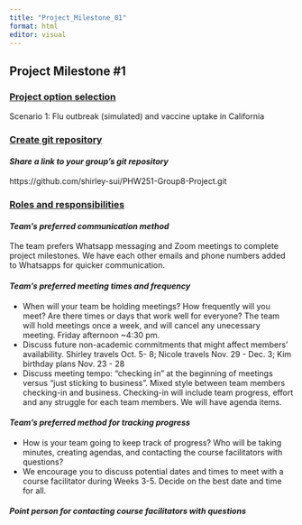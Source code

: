 ```yaml
---
title: "Project_Milestone_01"
format: html
editor: visual
---
```


## Project Milestone #1

### [Project option selection]{.underline}
Scenario 1: Flu outbreak (simulated) and vaccine uptake in California

### [Create git repository]{.underline}

#### *Share a link to your group's git repository*
https://github.com/shirley-sui/PHW251-Group8-Project.git

### [Roles and responsibilities]{.underline}

#### *Team's preferred communication method*
The team prefers Whatsapp messaging and Zoom meetings to complete project milestones. We have each other emails and phone numbers added to Whatsapps for quicker communication. 

#### *Team's preferred meeting times and frequency*

-   When will your team be holding meetings? How frequently will you meet? Are there times or days that work well for everyone?
The team will hold meetings once a week, and will cancel any unecessary meeting. Friday afternoon ~4:30 pm. 
-   Discuss future non-academic commitments that might affect members' availability.
Shirley travels Oct. 5- 8; Nicole travels Nov. 29 - Dec. 3; Kim birthday plans Nov. 23 - 28 
-   Discuss meeting tempo: "checking in" at the beginning of meetings versus "just sticking to business".
Mixed style between team members checking-in and business. Checking-in will include team progress, effort and any struggle for each team members. We will have agenda items. 

#### *Team's preferred method for tracking progress*

-   How is your team going to keep track of progress? Who will be taking minutes, creating agendas, and contacting the course facilitators with questions?
-   We encourage you to discuss potential dates and times to meet with a course facilitator during Weeks 3-5. Decide on the best date and time for all.

#### *Point person for contacting course facilitators with questions*
